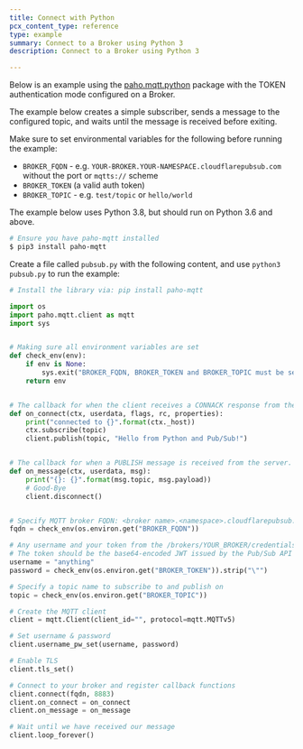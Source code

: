 ```yaml
---
title: Connect with Python
pcx_content_type: reference
type: example
summary: Connect to a Broker using Python 3
description: Connect to a Broker using Python 3

---
```


Below is an example using the [paho.mqtt.python](https://github.com/eclipse/paho.mqtt.python) package with the TOKEN authentication mode configured on a Broker.

The example below creates a simple subscriber, sends a message to the configured topic, and waits until the message is received before exiting.

Make sure to set environmental variables for the following before running the example:

* `BROKER_FQDN` - e.g. `YOUR-BROKER.YOUR-NAMESPACE.cloudflarepubsub.com` without the port or `mqtts://` scheme
* `BROKER_TOKEN` (a valid auth token)
* `BROKER_TOPIC` - e.g. `test/topic` or `hello/world`

The example below uses Python 3.8, but should run on Python 3.6 and above.

```sh
# Ensure you have paho-mqtt installed
$ pip3 install paho-mqtt
```

Create a file called `pubsub.py` with the following content, and use `python3 pubsub.py` to run the example:

```python
# Install the library via: pip install paho-mqtt

import os
import paho.mqtt.client as mqtt
import sys


# Making sure all environment variables are set
def check_env(env):
    if env is None:
        sys.exit("BROKER_FQDN, BROKER_TOKEN and BROKER_TOPIC must be set.")
    return env


# The callback for when the client receives a CONNACK response from the server.
def on_connect(ctx, userdata, flags, rc, properties):
    print("connected to {}".format(ctx._host))
    ctx.subscribe(topic)
    client.publish(topic, "Hello from Python and Pub/Sub!")


# The callback for when a PUBLISH message is received from the server.
def on_message(ctx, userdata, msg):
    print("{}: {}".format(msg.topic, msg.payload))
    # Good-Bye
    client.disconnect()


# Specify MQTT broker FQDN: <broker name>.<namespace>.cloudflarepubsub.com
fqdn = check_env(os.environ.get("BROKER_FQDN"))

# Any username and your token from the /brokers/YOUR_BROKER/credentials endpoint
# The token should be the base64-encoded JWT issued by the Pub/Sub API
username = "anything"
password = check_env(os.environ.get("BROKER_TOKEN")).strip("\"")

# Specify a topic name to subscribe to and publish on
topic = check_env(os.environ.get("BROKER_TOPIC"))

# Create the MQTT client
client = mqtt.Client(client_id="", protocol=mqtt.MQTTv5)

# Set username & password
client.username_pw_set(username, password)

# Enable TLS
client.tls_set()

# Connect to your broker and register callback functions
client.connect(fqdn, 8883)
client.on_connect = on_connect
client.on_message = on_message

# Wait until we have received our message
client.loop_forever()
```

